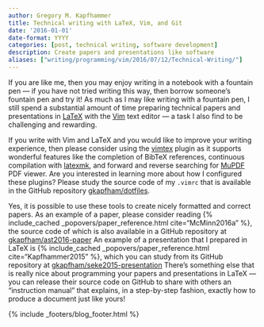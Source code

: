 ```yaml
---
author: Gregory M. Kapfhammer
title: Technical writing with LaTeX, Vim, and Git
date: '2016-01-01'
date-format: YYYY
categories: [post, technical writing, software development]
description: Create papers and presentations like software
aliases: ["writing/programming/vim/2016/07/12/Technical-Writing/"]
---
```


If you are like me, then you may enjoy writing in a notebook with a fountain pen
&mdash; if you have not tried writing this way, then borrow someone's fountain
pen and try it! As much as I may like writing with a fountain pen, I still spend
a substantial amount of time preparing technical papers and presentations in
[LaTeX](http://www.latex-project.org/) with the [Vim](http://www.vim.org/) text
editor &mdash; a task I also find to be challenging and rewarding.

If you write with Vim and LaTeX and you would like to improve your writing
experience, then please consider using the
[vimtex](https://github.com/lervag/vimtex) plugin as it supports wonderful
features like the completion of BibTeX references, continuous compilation with
[latexmk](http://users.phys.psu.edu/~collins/software/latexmk-jcc/), and forward
and reverse searching for [MuPDF](http://mupdf.com/) PDF viewer. Are you
interested in learning more about how I configured these plugins? Please study
the source code of my `.vimrc` that is available in the GitHub repository
[gkapfham/dotfiles](https://github.com/gkapfham/dotfiles).

<p>
Yes, it is possible to use these tools to create nicely formatted and correct
papers. As an example of a paper, please consider reading {% include_cached
_popovers/paper_reference.html cite="McMinn2016a" %}, the source code of which
is also available in a GitHub repository at <a
href="https://github.com/gkapfham/ast2016-paper">gkapfham/ast2016-paper</a> An
example of a presentation that I prepared in LaTeX is {% include_cached
_popovers/paper_reference.html cite="Kapfhammer2015" %}, which you can study
from its GitHub repository at <a
href="https://github.com/gkapfham/seke2015-presentation">gkapfham/seke2015-presentation</a>
There's something else that is really nice about programming your papers and
presentations in LaTeX &mdash; you can release their source code on GitHub to
share with others an "instruction manual" that explains, in a step-by-step
fashion, exactly how to produce a document just like yours!
</p>

{% include _footers/blog_footer.html %}

